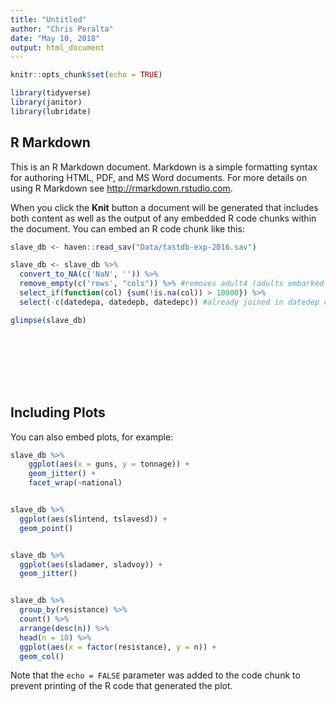 ```yaml
---
title: "Untitled"
author: "Chris Peralta"
date: "May 10, 2018"
output: html_document
---
```


```r
knitr::opts_chunk$set(echo = TRUE)

library(tidyverse)
library(janitor)
library(lubridate)
```

## R Markdown

This is an R Markdown document. Markdown is a simple formatting syntax for authoring HTML, PDF, and MS Word documents. For more details on using R Markdown see <http://rmarkdown.rstudio.com>.

When you click the **Knit** button a document will be generated that includes both content as well as the output of any embedded R code chunks within the document. You can embed an R code chunk like this:

```r
slave_db <- haven::read_sav("Data/tastdb-exp-2016.sav")

slave_db <- slave_db %>% 
  convert_to_NA(c('NaN', '')) %>% 
  remove_empty(c('rows', "cols")) %>% #removes adult4 (adults embarked at second point of purchase)
  select_if(function(col) {sum(!is.na(col)) > 10000}) %>% 
  select(-c(datedepa, datedepb, datedepc)) #already joined in datedep car
```



```r
glimpse(slave_db)









```
## Including Plots

You can also embed plots, for example:

```r
slave_db %>% 
    ggplot(aes(x = guns, y = tonnage)) + 
    geom_jitter() + 
    facet_wrap(~national)


slave_db %>% 
  ggplot(aes(slintend, tslavesd)) + 
  geom_point()


slave_db %>% 
  ggplot(aes(sladamer, sladvoy)) + 
  geom_jitter()


slave_db %>% 
  group_by(resistance) %>% 
  count() %>% 
  arrange(desc(n)) %>% 
  head(n = 10) %>% 
  ggplot(aes(x = factor(resistance), y = n)) + 
  geom_col()


```

Note that the `echo = FALSE` parameter was added to the code chunk to prevent printing of the R code that generated the plot.
